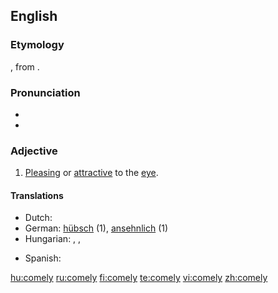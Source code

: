 ==English==
===Etymology===
{{etyl|ang}} {{term|cymlic|cȳmlīċ}}, from {{term|cyme|cȳme|fine, exquisite}}.

===Pronunciation===
* {{IPA|/'kʌmli/}}
* {{audio|en-us-comely.ogg|Audio (US)}}

===Adjective===
{{en-adj|comeli|er}}

# {{context|of a person}} [[pleasing|Pleasing]] or [[attractive]] to the [[eye]].

====Translations====
{{trans-top|pleasing or attractive to the eye}}
* Dutch: {{t+|nl|bevallig}}
* German: [[hübsch]] (1), [[ansehnlich]] (1)
* Hungarian: {{t+|hu|kedves}}, {{t+|hu|kellemes}}, {{t+|hu|csinos}}
{{trans-mid}}
* Spanish: {{t+|es|lindo}}
{{trans-bottom}}

[[hu:comely]]
[[ru:comely]]
[[fi:comely]]
[[te:comely]]
[[vi:comely]]
[[zh:comely]]